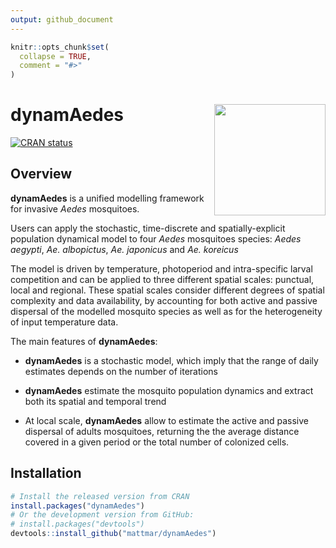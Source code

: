 ```yaml
---
output: github_document
---
```


<!-- README.md is generated from README.Rmd. Please edit that file -->

```r
knitr::opts_chunk$set(
  collapse = TRUE,
  comment = "#>"
)
```

# dynamAedes <img src="inst/figures/logo.png" align="right" width="178" heigth="134" />

<!-- badges: start -->
[![CRAN status](https://www.r-pkg.org/badges/version/dynamAedes)](https://cran.r-project.org/package=dynamAedes)
<!-- [![R-CMD-check](https://github.com/r-lib/testthat/workflows/R-CMD-check/badge.svg)](https://github.com/r-lib/testthat/actions) -->
<!-- [![Codecov test coverage](https://codecov.io/gh/r-lib/testthat/branch/main/graph/badge.svg)](https://app.codecov.io/gh/r-lib/testthat?branch=main) -->
<!-- badges: end -->

## Overview

__dynamAedes__ is a unified modelling framework for invasive *Aedes* mosquitoes. 

Users can apply the stochastic, time-discrete and spatially-explicit population dynamical model to four *Aedes* mosquitoes species: *Aedes aegypti*, *Ae. albopictus*, *Ae. japonicus* and *Ae. koreicus*

The model is driven by temperature, photoperiod and intra-specific larval competition and can be applied to three different spatial scales: punctual, local and regional. These spatial scales consider different degrees of spatial complexity and data availability, by accounting for both active and passive dispersal of the modelled mosquito species as well as for the heterogeneity of input temperature data.

The main features of __dynamAedes__:

* __dynamAedes__ is a stochastic model, which imply that the range of daily estimates depends on the number of iterations

* __dynamAedes__ estimate the mosquito population dynamics and extract both its spatial and temporal trend

* At local scale, __dynamAedes__ allow to estimate the active and passive dispersal of adults mosquitoes, returning the the average distance covered in a given period or the total number of colonized cells. 

## Installation

```r
# Install the released version from CRAN
install.packages("dynamAedes")
# Or the development version from GitHub:
# install.packages("devtools")
devtools::install_github("mattmar/dynamAedes")
```